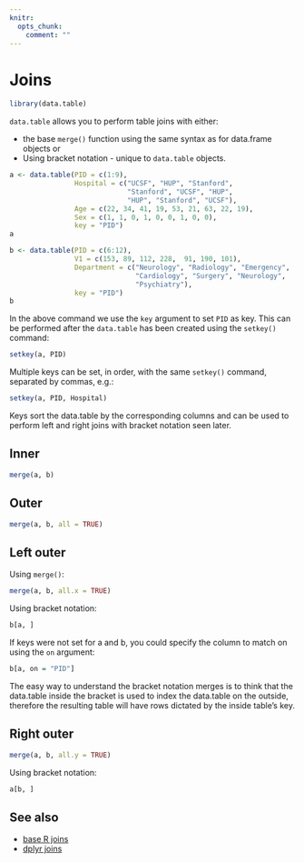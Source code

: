 ```yaml
---
knitr:
  opts_chunk:
    comment: ""
---
```

# Joins {#sec-dtjoin}

```r
library(data.table)
```

`data.table` allows you to perform table joins with either:

- the base `merge()` function using the same syntax as for data.frame objects or 
- Using bracket notation - unique to `data.table` objects.

```r
a <- data.table(PID = c(1:9),
                Hospital = c("UCSF", "HUP", "Stanford", 
                             "Stanford", "UCSF", "HUP", 
                             "HUP", "Stanford", "UCSF"),
                Age = c(22, 34, 41, 19, 53, 21, 63, 22, 19),
                Sex = c(1, 1, 0, 1, 0, 0, 1, 0, 0),
                key = "PID")
a

b <- data.table(PID = c(6:12),
                V1 = c(153, 89, 112, 228,  91, 190, 101),
                Department = c("Neurology", "Radiology", "Emergency",
                               "Cardiology", "Surgery", "Neurology",
                               "Psychiatry"),
                key = "PID")
b
```

In the above command we use the `key` argument to set `PID` as key. This can be 
performed after the `data.table` has been created using the `setkey()` command:

```r
setkey(a, PID)
```

Multiple keys can be set, in order, with the same `setkey()` command, separated 
by commas, e.g.:

```r
setkey(a, PID, Hospital)
```

Keys sort the data.table by the corresponding columns and can be used to 
perform left and right joins with bracket notation seen later.

## Inner

```r
merge(a, b)
```

## Outer

```r
merge(a, b, all = TRUE)
```

## Left outer

Using `merge()`:

```r
merge(a, b, all.x = TRUE)
```

Using bracket notation:

```r
b[a, ]
```

If keys were not set for a and b, you could specify the column to match on 
using the `on` argument:

```r
b[a, on = "PID"]
```

::: callout-note
The easy way to understand the bracket notation merges is to think that the 
data.table inside the bracket is used to index the data.table on the outside, 
therefore the resulting table will have rows dictated by the inside table's key.
:::

## Right outer

```r
merge(a, b, all.y = TRUE)
```

Using bracket notation:

```r
a[b, ]
```

## See also

- [base R joins](#sec-dfjoin)
- [dplyr joins](#sec-dplyrjoin)
